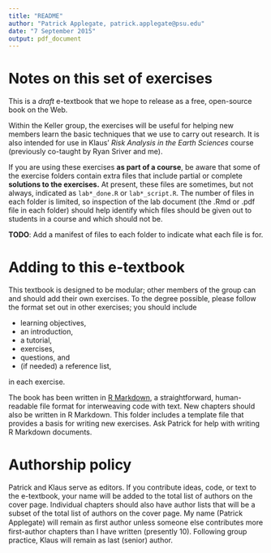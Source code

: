 ```yaml
---
title: "README"
author: "Patrick Applegate, patrick.applegate@psu.edu"
date: "7 September 2015"
output: pdf_document
---
```


# Notes on this set of exercises

This is a *draft* e-textbook that we hope to release as a free, open-source book on the Web.  

Within the Keller group, the exercises will be useful for helping new members learn the basic techniques that we use to carry out research.  It is also intended for use in Klaus' *Risk Analysis in the Earth Sciences* course (previously co-taught by Ryan Sriver and me).  

If you are using these exercises **as part of a course**, be aware that some of the exercise folders contain extra files that include partial or complete **solutions to the exercises.**  At present, these files are sometimes, but not always, indicated as `lab*_done.R` or `lab*_script.R`.  The number of files in each folder is limited, so inspection of the lab document (the .Rmd or .pdf file in each folder) should help identify which files should be given out to students in a course and which should not be.  

**TODO**: Add a manifest of files to each folder to indicate what each file is for.  

# Adding to this e-textbook

This textbook is designed to be modular; other members of the group can and should add their own exercises.  To the degree possible, please follow the format set out in other exercises; you should include 

* learning objectives, 
* an introduction, 
* a tutorial, 
* exercises, 
* questions, and 
* (if needed) a reference list, 

in each exercise.  

The book has been written in [R Markdown](http://rmarkdown.rstudio.com), a straightforward, human-readable file format for interweaving code with text.  New chapters should also be written in R Markdown.  This folder includes a template file that provides a basis for writing new exercises.  Ask Patrick for help with writing R Markdown documents.  

# Authorship policy

Patrick and Klaus serve as editors. If you contribute ideas, code, or text to the e-textbook, your name will be added to the total list of authors on the cover page. Individual chapters should also have author lists that will be a subset of the total list of authors on the cover page. My name (Patrick Applegate) will remain as ﬁrst author unless someone else contributes more first-author chapters than I have written (presently 10). Following group practice, Klaus will remain as last (senior) author.  